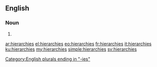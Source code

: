 ==English==

===Noun===
{{head|en|plural}}

# {{plural of|hierarchy|lang=en|nocat=1}}

[[Category:English plurals ending in "-ies"]]

[[ar:hierarchies]]
[[el:hierarchies]]
[[eo:hierarchies]]
[[fr:hierarchies]]
[[it:hierarchies]]
[[ku:hierarchies]]
[[my:hierarchies]]
[[simple:hierarchies]]
[[sv:hierarchies]]